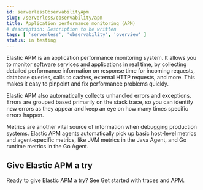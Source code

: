 ```yaml
---
id: serverlessObservabilityApm
slug: /serverless/observability/apm
title: Application performance monitoring (APM)
# description: Description to be written
tags: [ 'serverless', 'observability', 'overview' ]
status: in testing
---
```


<DocBadge template="technical preview" />
Elastic APM is an application performance monitoring system.
It allows you to monitor software services and applications in real time, by
collecting detailed performance information on response time for incoming requests,
database queries, calls to caches, external HTTP requests, and more.
This makes it easy to pinpoint and fix performance problems quickly.

Elastic APM also automatically collects unhandled errors and exceptions.
Errors are grouped based primarily on the stack trace,
so you can identify new errors as they appear and keep an eye on how many times specific errors happen.

Metrics are another vital source of information when debugging production systems.
Elastic APM agents automatically pick up basic host-level metrics and agent-specific metrics,
like JVM metrics in the Java Agent, and Go runtime metrics in the Go Agent.

## Give Elastic APM a try

Ready to give Elastic APM a try? See <DocLink id="serverlessObservabilityApmGetStarted">Get started with traces and APM</DocLink>.


